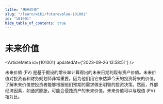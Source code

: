 ```yaml
---
title: "未来价值"
slug: "/learn/wiki/futurevalue-101001"
id: "101001"
hide_table_of_contents: true
---
```



# 未来价值

<ArticleMeta id={101001} updatedAt={'2023-09-26 13:58:51'} />
<div className='border-solid border-b border-t-0 my-4 border-[var(--ifm-color-gray-300)]' />

未来价值 (FV) 是基于假设的增长率计算得出的未来日期的现有资产价值。未来价值对投资者和财务规划师非常重要，因为他们用它来估算今天的投资将来的价值。了解未来价值使投资者能够根据他们预期的需求做出明智的投资决策。然而，外部经济因素，如通货膨胀，可能会侵蚀资产的未来价值。未来价值可以与现值 (PV) 相对比。
